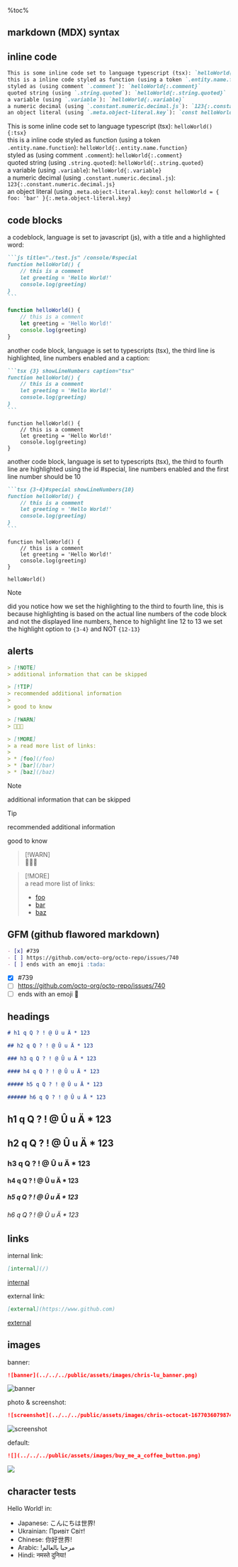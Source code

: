 %toc%

<article>

# markdown (MDX) syntax

## inline code

```md
This is some inline code set to language typescript (tsx): `helloWorld(){:tsx}`  
this is a inline code styled as function (using a token `.entity.name.function`): `helloWorld{:.entity.name.function}`  
styled as (using comment `.comment`): `helloWorld{:.comment}`  
quoted string (using `.string.quoted`): `helloWorld{:.string.quoted}`  
a variable (using `.variable`): `helloWorld{:.variable}`  
a numeric decimal (using `.constant.numeric.decimal.js`): `123{:.constant.numeric.decimal.js}`  
an object literal (using `.meta.object-literal.key`): `const helloWorld = { foo: 'bar' }{:.meta.object-literal.key}`  
```

This is some inline code set to language typescript (tsx): `helloWorld(){:tsx}`  
this is a inline code styled as function (using a token `.entity.name.function`): `helloWorld{:.entity.name.function}`  
styled as (using comment `.comment`): `helloWorld{:.comment}`  
quoted string (using `.string.quoted`): `helloWorld{:.string.quoted}`  
a variable (using `.variable`): `helloWorld{:.variable}`  
a numeric decimal (using `.constant.numeric.decimal.js`): `123{:.constant.numeric.decimal.js}`  
an object literal (using `.meta.object-literal.key`): `const helloWorld = { foo: 'bar' }{:.meta.object-literal.key}`  

## code blocks

a codeblock, language is set to javascript (js), with a title and a highlighted word:

~~~md
```js title="./test.js" /console/#special
function helloWorld() {
    // this is a comment
    let greeting = 'Hello World!'
    console.log(greeting)
}
```
~~~

```js title="./test.js" /console/#special
function helloWorld() {
    // this is a comment
    let greeting = 'Hello World!'
    console.log(greeting)
}
```

another code block, language is set to typescripts (tsx), the third line is highlighted, line numbers enabled and a caption:

~~~md
```tsx {3} showLineNumbers caption="tsx"
function helloWorld() {
    // this is a comment
    let greeting = 'Hello World!'
    console.log(greeting)
}
```
~~~

```tsx {3} showLineNumbers caption="tsx"
function helloWorld() {
    // this is a comment
    let greeting = 'Hello World!'
    console.log(greeting)
}
```

another code block, language is set to typescripts (tsx), the third to fourth line are highlighted using the id #special, line numbers enabled and the first line number should be 10

~~~md
```tsx {3-4}#special showLineNumbers{10}
function helloWorld() {
    // this is a comment
    let greeting = 'Hello World!'
    console.log(greeting)
}
```
~~~

```tsx {3-4}#special showLineNumbers{10}
function helloWorld() {
    // this is a comment
    let greeting = 'Hello World!'
    console.log(greeting)
}

helloWorld()
```

> [!NOTE]  
> did you notice how we set the highlighting to the third to fourth line, this is because highlighting is based on the actual line numbers of the code block and not the displayed line numbers, hence to highlight line 12 to 13 we set the highlight option to `{3-4}` and NOT `{12-13}`

## alerts

```md
> [!NOTE]  
> additional information that can be skipped

> [!TIP]  
> recommended additional information
>
> good to know

> [!WARN]  
> 🙂👾🚀

> [!MORE]  
> a read more list of links:
> 
> * [foo](/foo)
> * [bar](/bar)
> * [baz](/baz)
```

> [!NOTE]  
> additional information that can be skipped

> [!TIP]  
> recommended additional information
>
> good to know

> [!WARN]  
> 🙂👾🚀

> [!MORE]  
> a read more list of links:
>
> * [foo](/foo)
> * [bar](/bar)
> * [baz](/baz)

## GFM (github flawored markdown)

```md
- [x] #739
- [ ] https://github.com/octo-org/octo-repo/issues/740
- [ ] ends with an emoji :tada:
```

- [x] #739
- [ ] https://github.com/octo-org/octo-repo/issues/740
- [ ] ends with an emoji :tada:

## headings

```md
# h1 q Q ? ! @ Û u Ä * 123

## h2 q Q ? ! @ Û u Ä * 123

### h3 q Q ? ! @ Û u Ä * 123

#### h4 q Q ? ! @ Û u Ä * 123

##### h5 q Q ? ! @ Û u Ä * 123

###### h6 q Q ? ! @ Û u Ä * 123
```

# h1 q Q ? ! @ Û u Ä * 123

## h2 q Q ? ! @ Û u Ä * 123

### h3 q Q ? ! @ Û u Ä * 123

#### h4 q Q ? ! @ Û u Ä * 123

##### h5 q Q ? ! @ Û u Ä * 123

###### h6 q Q ? ! @ Û u Ä * 123

## links

internal link:

```md
[internal](/)
```

[internal](/)

external link:

```md
[external](https://www.github.com)
```

[external](https://www.github.com)

## images

banner:

```md
![banner](../../../public/assets/images/chris-lu_banner.png)
```

![banner](../../../public/assets/images/chris-lu_banner.png)

photo & screenshot:

```md
![screenshot](../../../public/assets/images/chris-octocat-1677036079874.png)
```

![screenshot](../../../public/assets/images/chris-octocat-1677036079874.png)

default:

```md
![](../../../public/assets/images/buy_me_a_coffee_button.png)
```

![](../../../public/assets/images/buy_me_a_coffee_button.png)

## character tests

Hello World! in:

* Japanese: こんにちは世界!
* Ukrainian: Привіт Світ!
* Chinese: 你好世界!
* Arabic: !مرحبا بالعالم
* Hindi: नमस्ते दुनिया!

</article>
